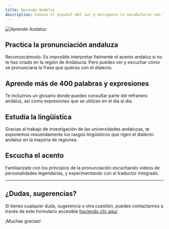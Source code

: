 ```yaml
---
title: Aprende Andaluz
description: Conoce el español del sur y enriquece tu vocabulario con la app divulgativa del dialecto andaluz.
---
```


![Aprende Andaluz](/projects/aprende-andaluz/andaluzhero.png)

## Practica la pronunciación andaluza
Reconozcámoslo. Es imposible interpretar fielmente el acento andaluz si no te has criado en la región de Andalucía. 
Pero puedes ver y escuchar cómo se pronunciaría la frase que quieras con el dialecto.

## Aprende más de 400 palabras y expresiones
Te incluimos un glosario donde puedes consultar parte del refranero andaluz, así como expresiones que se utilizan en el día al día.

## Estudia la lingüística
Gracias al trabajo de investigación de las universidades andaluzas, te exponemos resumidamente los rasgos lingüísticos que rigen el dialecto andaluz en la mayoría de regiones.

## Escucha el acento
Familiarízate con los principios de la pronunciación escuchando vídeos de personalidades legendarias, y experimentando con el traductor integrado.

---

## ¿Dudas, sugerencias?
Si tienes cualquier duda, sugerencia u otra cuestión, puedes contactarnos a través de este formulario accesible [haciendo clic aquí](/contact-me).

¡Muchas gracias!